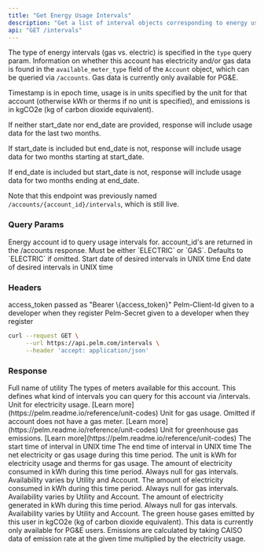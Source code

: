 ```yaml
---
title: "Get Energy Usage Intervals"
description: "Get a list of interval objects corresponding to energy usage and green house gas emissions for a given energy account in a specific time range. Emissions data is currently only available for PG&E and SCE."
api: "GET /intervals"
---
```


The type of energy intervals (gas vs. electric) is specified in the `type` query param. Information on whether this account has electricity and/or gas data is found in the `available_meter_type` field of the `Account` object, which can be queried via `/accounts`. Gas data is currently only available for PG&E.

Timestamp is in epoch time, usage is in units specified by the unit for that account (otherwise kWh or therms if no unit is specified), and emissions is in kgCO2e (kg of carbon dioxide equivalent).

If neither start_date nor end_date are provided, response will include usage data for the last two months.

If start_date is included but end_date is not, response will include usage data for two months starting at start_date.

If end_date is included but start_date is not, response will include usage data for two months ending at end_date.

Note that this endpoint was previously named `/accounts/{account_id}/intervals`, which is still live.

### Query Params

<ParamField query="account_id" type="string" required>
  Energy account id to query usage intervals for. account_id's are returned in
  the /accounts response.
</ParamField>

<ParamField query="type" type="string">
  Must be either `ELECTRIC` or `GAS`. Defaults to `ELECTRIC` if omitted.
</ParamField>

<ParamField query="start_date" type="number">
  Start date of desired intervals in UNIX time
</ParamField>

<ParamField query="end_date" type="number">
  End date of desired intervals in UNIX time
</ParamField>

### Headers

<ParamField header="Authorization" type="string" required>
  access_token passed as "Bearer \{access_token}"
</ParamField>

<ParamField header="Pelm-Client-Id" type="string" required>
  Pelm-Client-Id given to a developer when they register
</ParamField>

<ParamField header="Pelm-Secret" type="string" required>
  Pelm-Secret given to a developer when they register
</ParamField>

<RequestExample>

```bash cURL
curl --request GET \
     --url https://api.pelm.com/intervals \
     --header 'accept: application/json'
```

</RequestExample>

### Response

<ResponseField name="utility" type="string">
  Full name of utility
</ResponseField>

<ResponseField name="account" type="object">
  <Expandable>
    <ResponseField name="id" type="string"></ResponseField>
    <ResponseField name="account_number" type="string"></ResponseField>
    <ResponseField name="address" type="string"></ResponseField>
    <ResponseField name="available_meter_types" type="array of strings">
      The types of meters available for this account. This defines what kind of
      intervals you can query for this account via /intervals.
    </ResponseField>
    <ResponseField name="usage_unit" type="string">
      Unit for electricity usage. [Learn
      more](https://pelm.readme.io/reference/unit-codes)
    </ResponseField>
    <ResponseField name="gas_usage_unit" type="string">
      Unit for gas usage. Omitted if account does not have a gas meter. [Learn
      more](https://pelm.readme.io/reference/unit-codes)
    </ResponseField>
    <ResponseField name="ghg_emissions_unit" type="string">
      Unit for greenhouse gas emissions. [Learn
      more](https://pelm.readme.io/reference/unit-codes)
    </ResponseField>
  </Expandable>
</ResponseField>

<ResponseField name="intervals" type="array of objects">
  <Expandable>
    <ResponseField name="start" type="int64">
      The start time of interval in UNIX time
    </ResponseField>
    <ResponseField name="end" type="int64">
      The end time of interval in UNIX time
    </ResponseField>
    <ResponseField name="usage" type="number">
      The net electricity or gas usage during this time period. The unit is kWh
      for electricity usage and therms for gas usage.
    </ResponseField>
    <ResponseField name="consumption" type="number">
      The amount of electricity consumed in kWh during this time period. Always
      null for gas intervals. Availability varies by Utility and Account.
    </ResponseField>
    <ResponseField name="consumption" type="number">
      The amount of electricity consumed in kWh during this time period. Always
      null for gas intervals. Availability varies by Utility and Account.
    </ResponseField>
    <ResponseField name="generation" type="number">
      The amount of electricity generated in kWh during this time period. Always
      null for gas intervals. Availability varies by Utility and Account.
    </ResponseField>
    <ResponseField name="ghg_emissions" type="number">
      The green house gases emitted by this user in kgCO2e (kg of carbon dioxide
      equivalent). This data is currently only available for PG&E users.
      Emissions are calculated by taking CAISO data of emission rate at the
      given time multiplied by the electricity usage.
    </ResponseField>
  </Expandable>
</ResponseField>
